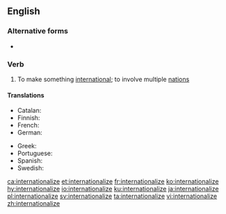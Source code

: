 ==English==

===Alternative forms===
* {{l|en|internationalise}}

===Verb===
{{en-verb|internationaliz}}

# To make something [[international]]; to involve multiple [[nation]]s

====Translations====
{{trans-top|to make something international}}
* Catalan: {{t+|ca|internacionalitzar}}
* Finnish: {{t|fi|kansainvälistää}}
* French: {{t+|fr|internationaliser}}
* German: {{t|de|internationalisieren}}
{{trans-mid}}
* Greek: {{t+|el|διεθνοποιώ}}
* Portuguese: {{t+|pt|internacionalizar}}
* Spanish: {{t+|es|internacionalizar}}
* Swedish: {{t+|sv|internationalisera}}
{{trans-bottom}}

[[ca:internationalize]]
[[et:internationalize]]
[[fr:internationalize]]
[[ko:internationalize]]
[[hy:internationalize]]
[[io:internationalize]]
[[ku:internationalize]]
[[ja:internationalize]]
[[pl:internationalize]]
[[sv:internationalize]]
[[ta:internationalize]]
[[vi:internationalize]]
[[zh:internationalize]]